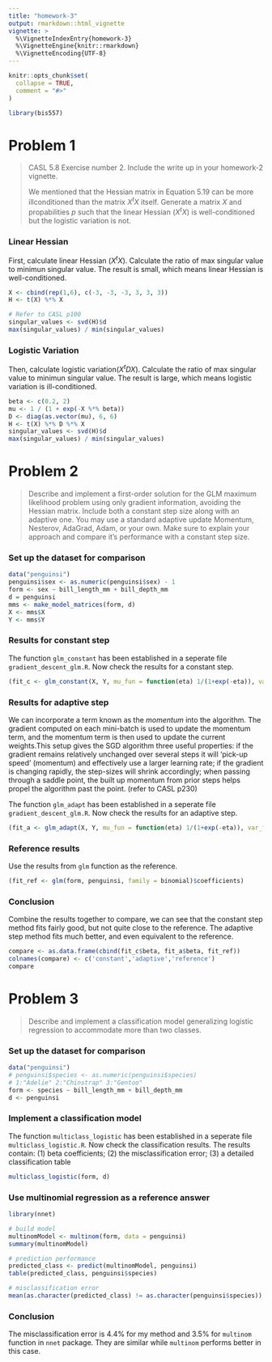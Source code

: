 ```yaml
---
title: "homework-3"
output: rmarkdown::html_vignette
vignette: >
  %\VignetteIndexEntry{homework-3}
  %\VignetteEngine{knitr::rmarkdown}
  %\VignetteEncoding{UTF-8}
---
```


```r
knitr::opts_chunk$set(
  collapse = TRUE,
  comment = "#>"
)
```

```r
library(bis557)
```

# Problem 1

> CASL 5.8 Exercise number 2. Include the write up in your homework-2 vignette.
>
>We mentioned that the Hessian matrix in Equation 5.19 can be more illconditioned than the matrix $X^tX$ itself. Generate a matrix $X$ and propabilities $p$ such that the linear Hessian ($X^tX$) is well-conditioned but the logistic variation is not.

### Linear Hessian

First, calculate linear Hessian ($X^tX$). Calculate the ratio of max singular value to minimun singular value. The result is small, which means linear Hessian is well-conditioned. 

```r
X <- cbind(rep(1,6), c(-3, -3, -3, 3, 3, 3))
H <- t(X) %*% X

# Refer to CASL p100
singular_values <- svd(H)$d
max(singular_values) / min(singular_values)
```

### Logistic Variation

Then, calculate logistic variation($X^tDX$). Calculate the ratio of max singular value to minimun singular value. The result is large, which means logistic variation is ill-conditioned. 

```r
beta <- c(0.2, 2)
mu <- 1 / (1 + exp(-X %*% beta))
D <- diag(as.vector(mu), 6, 6)
H <- t(X) %*% D %*% X
singular_values <- svd(H)$d
max(singular_values) / min(singular_values)
```


# Problem 2

> Describe and implement a first-order solution for the GLM maximum likelihood problem using only gradient information, avoiding the Hessian matrix. Include both a constant step size along with an adaptive one. You may use a standard adaptive update Momentum, Nesterov, AdaGrad, Adam, or your own. Make sure to explain your approach and compare it’s performance with a constant step size.

### Set up the dataset for comparison

```r
data("penguinsi")
penguinsi$sex <- as.numeric(penguinsi$sex) - 1
form <- sex ~ bill_length_mm + bill_depth_mm
d = penguinsi
mms <- make_model_matrices(form, d)
X <- mms$X
Y <- mms$Y
```

### Results for constant step

The function `glm_constant` has been established in a seperate file `gradient_descent_glm.R`. Now check the results for a constant step.

```r
(fit_c <- glm_constant(X, Y, mu_fun = function(eta) 1/(1+exp(-eta)), var_fun = function(eta) eta))
```


### Results for adaptive step

We can incorporate a term known as the *momentum* into the algorithm.  The gradient computed on each mini-batch is used to update the momentum term, and the momentum term is then used to update the current weights.This setup gives the SGD algorithm three useful
properties: if the gradient remains relatively unchanged over several steps it will ‘pick-up speed’ (momentum) and effectively use a larger learning rate; if the gradient is changing rapidly, the step-sizes will shrink accordingly; when passing through a saddle point, the built up momentum from prior steps helps propel the algorithm past the point. (refer to CASL p230)

The function `glm_adapt` has been established in a seperate file `gradient_descent_glm.R`. Now check the results for an adaptive step.

```r
(fit_a <- glm_adapt(X, Y, mu_fun = function(eta) 1/(1+exp(-eta)), var_fun = function(eta) eta))
```

### Reference results

Use the results from `glm` function as the reference.

```r
(fit_ref <- glm(form, penguinsi, family = binomial)$coefficients)
```

### Conclusion

Combine the results together to compare, we can see that the constant step method fits fairly good, but not quite close to the reference. The adaptive step method fits much better, and even equivalent to the reference.

```r
compare <- as.data.frame(cbind(fit_c$beta, fit_a$beta, fit_ref))
colnames(compare) <- c('constant','adaptive','reference')
compare
```

# Problem 3

> Describe and implement a classification model generalizing logistic regression to accommodate more than two classes.

### Set up the dataset for comparison

```r
data("penguinsi")
# penguinsi$species <- as.numeric(penguinsi$species)
# 1:"Adelie" 2:"Chinstrap" 3:"Gentoo"
form <- species ~ bill_length_mm + bill_depth_mm
d <- penguinsi
```

### Implement a classification model

The function `multiclass_logistic` has been established in a seperate file `multiclass_logistic.R`. Now check the classification results. The results contain: (1) beta coefficients; (2) the misclassification error; (3) a detailed classification table

```r
multiclass_logistic(form, d)
```

### Use multinomial regression as a reference answer

```r
library(nnet)

# build model
multinomModel <- multinom(form, data = penguinsi)
summary(multinomModel)

# prediction performance
predicted_class <- predict(multinomModel, penguinsi)
table(predicted_class, penguinsi$species)

# misclassification error
mean(as.character(predicted_class) != as.character(penguinsi$species))
```

### Conclusion

The misclassification error is 4.4% for my method and 3.5% for `multinom` function in `nnet` package. They are similar while `multinom` performs better in this case.


